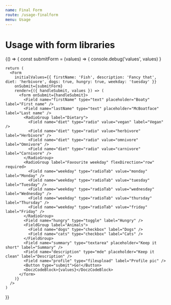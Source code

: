 ```yaml
---
name: Final Form
route: /usage-finalform
menu: Usage
---
```




# Usage with form libraries

<Playground>
  {() => {
    const submitForm = (values) => {
      console.debug('values', values)
    }

    return (
      <Form
        initialValues={{ firstName: 'Fish', description: 'Fancy that', diet: 'herbivore', dogs: true, hungry: true, weekday: 'tuesday' }}
        onSubmit={submitForm}
        render={({ handleSubmit, values }) => (
          <form onSubmit={handleSubmit}>
            <Field name="firstName" type="text" placeholder="Boaty" label="First name" />
            <Field name="lastName" type="text" placeholder="McBoatface" label="Last name" />
            <RadioGroup label="Dietary">
              <Field name="diet" type="radio" value="vegan" label="Vegan" />
              <Field name="diet" type="radio" value="herbivore" label="Herbivore" />
              <Field name="diet" type="radio" value="omnivore" label="Omnivore" />
              <Field name="diet" type="radio" value="carnivore" label="Carnivore" />
            </RadioGroup>
            <RadioGroup label="Favourite weekday" flexDirection="row" required>
              <Field name="weekday" type="radioTab" value="monday" label="Monday" />
              <Field name="weekday" type="radioTab" value="tuesday" label="Tuesday" />
              <Field name="weekday" type="radioTab" value="wednesday" label="Wednesday" />
              <Field name="weekday" type="radioTab" value="thursday" label="Thursday" />
              <Field name="weekday" type="radioTab" value="friday" label="Friday" />
            </RadioGroup>
            <Field name="hungry" type="toggle" label="Hungry" />
            <FieldGroup label="Animals">
              <Field name="dogs" type="checkbox" label="Dogs" />
              <Field name="cats" type="checkbox" label="Cats" />
            </FieldGroup>
            <Field name="summary" type="textarea" placeholder="Keep it short" label="Summary" />
            <Field name="description" type="mde" placeholder="Keep it clean" label="Description" />
            <Field name="profile" type="fileupload" label="Profile pic" />
            <Button type="submit">Go!</Button>
            <DoczCodeBlock>{values}</DoczCodeBlock>
          </form>
        )}
      />
    )

}}

</Playground>
